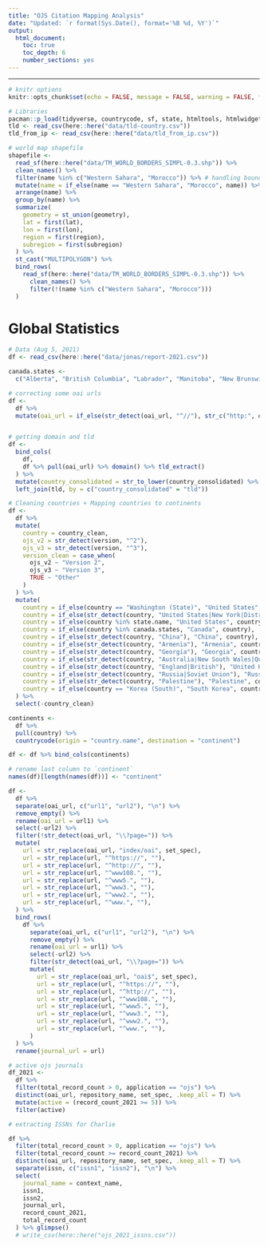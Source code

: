 ```yaml
---
title: "OJS Citation Mapping Analysis"
date: "Updated: `r format(Sys.Date(), format='%B %d, %Y')`"
output:
  html_document:
    toc: true
    toc_depth: 6
    number_sections: yes
---
```


---

```r
# knitr options
knitr::opts_chunk$set(echo = FALSE, message = FALSE, warning = FALSE, fig.retina = 4)
```


```r
# Libraries
pacman::p_load(tidyverse, countrycode, sf, state, htmltools, htmlwidgets, urltools, janitor, DT, RColorBrewer, plotly, readxl, ggforce)
tld <- read_csv(here::here("data/tld-country.csv"))
tld_from_ip <- read_csv(here::here("data/tld_from_ip.csv"))

# world map shapefile
shapefile <-
  read_sf(here::here("data/TM_WORLD_BORDERS_SIMPL-0.3.shp")) %>%
  clean_names() %>%
  filter(name %in% c("Western Sahara", "Morocco")) %>% # handling boundary issues for morocco and western sahara
  mutate(name = if_else(name == "Western Sahara", "Morocco", name)) %>%
  arrange(name) %>%
  group_by(name) %>%
  summarize(
    geometry = st_union(geometry),
    lat = first(lat),
    lon = first(lon),
    region = first(region),
    subregion = first(subregion)
  ) %>%
  st_cast("MULTIPOLYGON") %>% 
  bind_rows(
    read_sf(here::here("data/TM_WORLD_BORDERS_SIMPL-0.3.shp")) %>%
      clean_names() %>%
      filter(!(name %in% c("Western Sahara", "Morocco")))
  )
```


# Global Statistics

```r
# Data (Aug 5, 2021)
df <- read_csv(here::here("data/jonas/report-2021.csv"))

canada.states <- 
  c("Alberta", "British Columbia", "Labrador", "Manitoba", "New Brunswick", "Newfoundland", "Nova Scotia", "Nunavut", "North West Terr.", "Ontario", "Prince Edward Is.", "Québec (Province)", "Saskatchewan", "Yukon")

# correcting some oai urls
df <- 
  df %>% 
  mutate(oai_url = if_else(str_detect(oai_url, "^//"), str_c("http:", oai_url), oai_url))


# getting domain and tld
df <-  
  bind_cols(
    df,
    df %>% pull(oai_url) %>% domain() %>% tld_extract()
  ) %>% 
  mutate(country_consolidated = str_to_lower(country_consolidated) %>% str_trim()) %>% 
  left_join(tld, by = c("country_consolidated" = "tld"))

# Cleaning countries + Mapping countries to continents
df <-
  df %>% 
  mutate(
    country = country_clean,
    ojs_v2 = str_detect(version, "^2"),
    ojs_v3 = str_detect(version, "^3"),
    version_clean = case_when(
      ojs_v2 ~ "Version 2",
      ojs_v3 ~ "Version 3",
      TRUE ~ "Other"
    )
  ) %>% 
  mutate(
    country = if_else(country == "Washington (State)", "United States", country),
    country = if_else(str_detect(country, "United States|New York|District of Columbia"), "United States", country),
    country = if_else(country %in% state.name, "United States", country),
    country = if_else(country %in% canada.states, "Canada", country),
    country = if_else(str_detect(country, "China"), "China", country),
    country = if_else(str_detect(country, "Armenia"), "Armenia", country),
    country = if_else(str_detect(country, "Georgia"), "Georgia", country),
    country = if_else(str_detect(country, "Australia|New South Wales|Queensland|Victoria"), "Australia", country),
    country = if_else(str_detect(country, "England|British"), "United Kingdom", country),
    country = if_else(str_detect(country, "Russia|Soviet Union"), "Russia", country),
    country = if_else(str_detect(country, "Palestine"), "Palestine", country),
    country = if_else(country == "Korea (South)", "South Korea", country)
  ) %>% 
  select(-country_clean)

continents <-
  df %>%
  pull(country) %>% 
  countrycode(origin = "country.name", destination = "continent")

df <- df %>% bind_cols(continents)

# rename last column to `continent`
names(df)[length(names(df))] <- "continent"
```


```r
df <-
  df %>%
  separate(oai_url, c("url1", "url2"), "\n") %>% 
  remove_empty() %>%
  rename(oai_url = url1) %>%
  select(-url2) %>% 
  filter(!str_detect(oai_url, "\\?page=")) %>%
  mutate(
    url = str_replace(oai_url, "index/oai", set_spec),
    url = str_replace(url, "^https://", ""),
    url = str_replace(url, "^http://", ""),
    url = str_replace(url, "^www108.", ""),
    url = str_replace(url, "^www5.", ""),
    url = str_replace(url, "^www3.", ""),
    url = str_replace(url, "^www2.", ""),
    url = str_replace(url, "^www.", ""),
  ) %>%
  bind_rows(
    df %>%
      separate(oai_url, c("url1", "url2"), "\n") %>%
      remove_empty() %>%
      rename(oai_url = url1) %>%
      select(-url2) %>%
      filter(str_detect(oai_url, "\\?page=")) %>%
      mutate(
        url = str_replace(oai_url, "oai$", set_spec),
        url = str_replace(url, "^https://", ""),
        url = str_replace(url, "^http://", ""),
        url = str_replace(url, "^www108.", ""),
        url = str_replace(url, "^www5.", ""),
        url = str_replace(url, "^www3.", ""),
        url = str_replace(url, "^www2.", ""),
        url = str_replace(url, "^www.", ""),
      )
  ) %>% 
  rename(journal_url = url)

# active ojs journals
df_2021 <-
  df %>% 
  filter(total_record_count > 0, application == "ojs") %>%
  distinct(oai_url, repository_name, set_spec, .keep_all = T) %>%
  mutate(active = (record_count_2021 >= 5)) %>% 
  filter(active)
```


```r
# extracting ISSNs for Charlie

df %>%
  filter(total_record_count > 0, application == "ojs") %>%
  filter(total_record_count >= record_count_2021) %>%
  distinct(oai_url, repository_name, set_spec, .keep_all = T) %>% 
  separate(issn, c("issn1", "issn2"), "\n") %>%
  select(
    journal_name = context_name,
    issn1,
    issn2,
    journal_url,
    record_count_2021,
    total_record_count
  ) %>% glimpse() 
  # write_csv(here::here("ojs_2021_issns.csv"))
```

